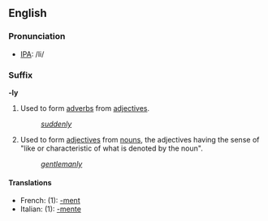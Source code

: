 ==English==
===Pronunciation===
* [[IPA]]: /li/
===Suffix===
'''-ly'''

#Used to form [[adverb]]s from [[adjective]]s.
#:''[[suddenly]]''
#Used to form [[adjective]]s from [[noun]]s, the adjectives having the sense of "like or characteristic of what is denoted by the noun".
#:''[[gentlemanly]]''

====Translations====
*French: (1): [[-ment]]
*Italian: (1): [[-mente]]